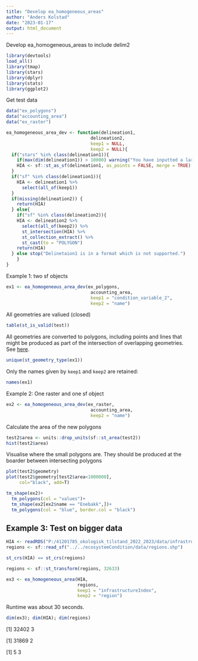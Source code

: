 ```yaml
---
title: "Develop ea_homogeneous_areas"
author: "Anders Kolstad"
date: "2023-01-17"
output: html_document
---
```


Develop ea_homogeneous_areas to include delim2

```r
library(devtools)
load_all()
library(tmap)
library(stars)
library(dplyr)
library(stats)
library(ggplot2)
```

Get test data

```r
data("ex_polygons")
data("accounting_area")
data("ex_raster")
```

```r
ea_homogeneous_area_dev <- function(delineation1,
                                delineation2,
                                keep1 = NULL,
                                keep2 = NULL){
  if("stars" %in% class(delineation1)){
    if(max(dim(delineation1)) > 10000) warning("You have inputted a large raster file. Vectorisation might take a long time.")
    HIA <- sf::st_as_sf(delineation1, as_points = FALSE, merge = TRUE)
  }
  if("sf" %in% class(delineation1)){
    HIA <- delineation1 %>%
      select(all_of(keep1))
  }
  if(missing(delineation2)) {
    return(HIA) 
  } else{
    if("sf" %in% class(delineation2)){
    HIA <- delineation2 %>%
      select(all_of(keep2)) %>%
      st_intersection(HIA) %>%
      st_collection_extract() %>%
      st_cast(to = "POLYGON")
    return(HIA)
  } else stop("Delinetaion1 is in a format which is not supported.")
    }
}
```

Example 1: two sf objects

```r
ex1 <- ea_homogeneous_area_dev(ex_polygons,
                                accounting_area,
                                keep1 = "condition_variable_2",
                                keep2 = "name")
```

All geometries are valiued (closed)

```r
table(st_is_valid(test))
```

All geometries are converted to polygons, including points and lines that might be produced as part of the intersection of overlapping geometries. See [here](https://github.com/r-spatial/sf/issues/1484).

```r
unique(st_geometry_type(ex1))
```

Only the names given by `keep1` and `keep2` are retained:

```r
names(ex1)
```

Example 2: One raster and one sf object

```r
ex2 <- ea_homogeneous_area_dev(ex_raster,
                                accounting_area,
                                keep2 = "name")


```

Calculate the area of the new polygons

```r
test2$area <- units::drop_units(sf::st_area(test2))
hist(test2$area)

```

Visualise where the small polygons are. They should be produced at the boarder between intersecting polygons

```r
plot(test2$geometry)
plot(test2$geometry[test2$area<1000000],
     col="black", add=T)

```

```r
tm_shape(ex2)+
  tm_polygons(col = "values")+
  tm_shape(ex2[ex2$name == "Enebakk",])+
  tm_polygons(col = "blue", border.col = "black")

```

## Example 3: Test on bigger data

```r
HIA <- readRDS("P:/41201785_okologisk_tilstand_2022_2023/data/infrastrukturindeks/homogeneous_impact_areas.rds")
regions <- sf::read_sf("../../ecosystemCondition/data/regions.shp")
```

```r
st_crs(HIA) == st_crs(regions)
```

```r
regions <- sf::st_transform(regions, 32633) 
```

```r
ex3 <- ea_homogeneous_area(HIA,
                           regions,
                           keep1 = "infrastructureIndex",
                           keep2 = "region")
```

Runtime was about 30 seconds.

```r
dim(ex3); dim(HIA); dim(regions)
```

[1] 32402 3

[1] 31869 2

[1] 5 3
